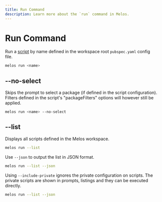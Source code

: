 ```yaml
---
title: Run Command
description: Learn more about the `run` command in Melos.
---
```


# Run Command

Run a [script](/configuration/scripts) by name defined in the workspace
root `pubspec.yaml` config file.

```bash
melos run <name>
```

## --no-select

Skips the prompt to select a package (if defined in the script configuration).
Filters defined in the script's "packageFilters" options will however still be
applied.

```bash
melos run <name> --no-select
```

## --list

Displays all scripts defined in the Melos workspace.

```bash
melos run --list
```

Use `--json` to output the list in JSON format.

```bash
melos run --list --json
```
Using `--include-private` ignores the private configuration on scripts.
The private scripts are shown in prompts, listings and they can be executed directly.

```bash
melos run --list --json
```

